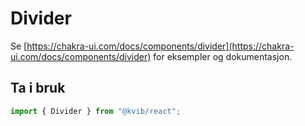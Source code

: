 
<Meta title="Komponenter/Data Display/Divider" />

# Divider

Se [https://chakra-ui.com/docs/components/divider](https://chakra-ui.com/docs/components/divider) for eksempler og dokumentasjon.

## Ta i bruk

```jsx
import { Divider } from "@kvib/react";
```
